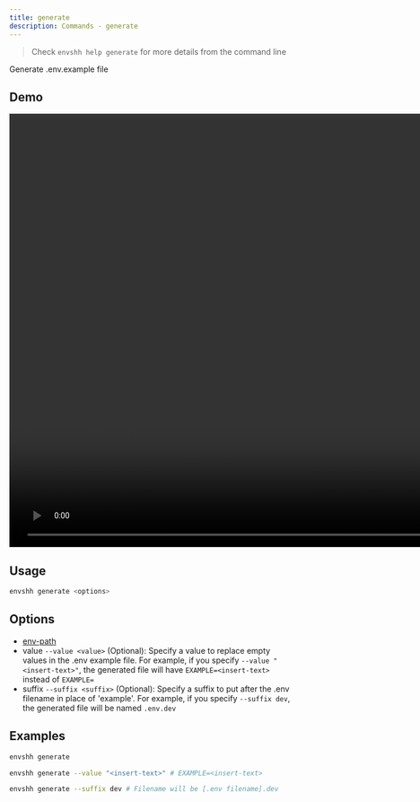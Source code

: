 ```yaml
---
title: generate
description: Commands - generate
---
```


> Check `envshh help generate` for more details from the command line

Generate .env.example file

## Demo

<video width="1478" height="772" controls>
  <source src={generateTutorial} type="video/webm"/>
</video>

## Usage

```sh
envshh generate <options>
```

## Options

- [env-path](/envshh/core-concepts/03-env-path)
- value `--value <value>` (Optional):
  Specify a value to replace empty values in the .env example file. For example, if you specify `--value "<insert-text>"`, the generated file will have `EXAMPLE=<insert-text>` instead of `EXAMPLE=`
- suffix `--suffix <suffix>` (Optional):
  Specify a suffix to put after the .env filename in place of 'example'. For example, if you specify `--suffix dev`, the generated file will be named `.env.dev`

## Examples

```sh
envshh generate
```

```sh
envshh generate --value "<insert-text>" # EXAMPLE=<insert-text>
```

```sh
envshh generate --suffix dev # Filename will be [.env filename].dev
```